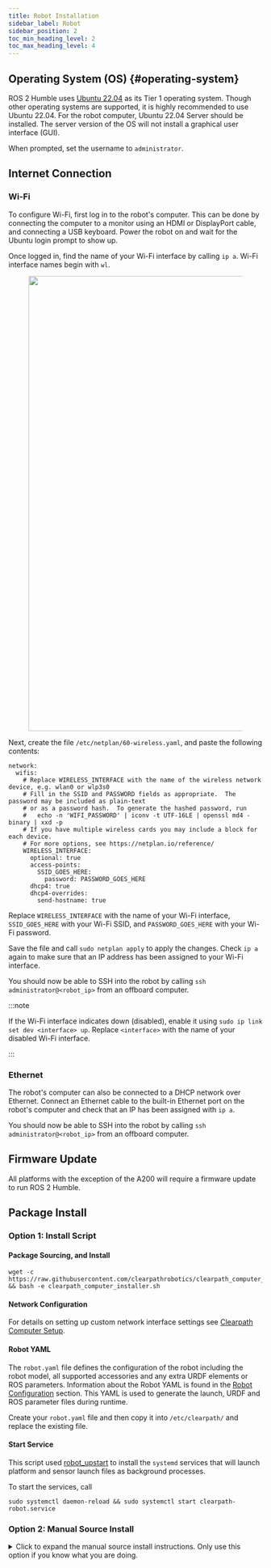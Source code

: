 ```yaml
---
title: Robot Installation
sidebar_label: Robot
sidebar_position: 2
toc_min_heading_level: 2
toc_max_heading_level: 4
---
```



## Operating System (OS) {#operating-system}

ROS 2 Humble uses [Ubuntu 22.04](https://releases.ubuntu.com/jammy/) as its Tier 1 operating system.
Though other operating systems are supported,
it is highly recommended to use Ubuntu 22.04. For the robot computer, Ubuntu 22.04 Server should be
installed. The server version of the OS will not install a graphical user interface (GUI).

When prompted, set the username to `administrator`.

## Internet Connection

### Wi-Fi

To configure Wi-Fi, first log in to the robot's computer. This can be done by connecting the computer
to a monitor using an HDMI or DisplayPort cable, and connecting a USB keyboard. Power the robot on and
wait for the Ubuntu login prompt to show up.

Once logged in, find the name of your Wi-Fi interface by calling `ip a`. Wi-Fi interface names begin with `wl`.

<center>
  <figure>
    <img
      src={require("./img/wifi_interface.jpg").default}
      width="900"
    />
  </figure>
</center>

Next, create the file `/etc/netplan/60-wireless.yaml`, and paste the following contents:

```
network:
  wifis:
    # Replace WIRELESS_INTERFACE with the name of the wireless network device, e.g. wlan0 or wlp3s0
    # Fill in the SSID and PASSWORD fields as appropriate.  The password may be included as plain-text
    # or as a password hash.  To generate the hashed password, run
    #   echo -n 'WIFI_PASSWORD' | iconv -t UTF-16LE | openssl md4 -binary | xxd -p
    # If you have multiple wireless cards you may include a block for each device.
    # For more options, see https://netplan.io/reference/
    WIRELESS_INTERFACE:
      optional: true
      access-points:
        SSID_GOES_HERE:
          password: PASSWORD_GOES_HERE
      dhcp4: true
      dhcp4-overrides:
        send-hostname: true
```

Replace `WIRELESS_INTERFACE` with the name of your Wi-Fi interface, `SSID_GOES_HERE` with your Wi-Fi
SSID, and `PASSWORD_GOES_HERE` with your Wi-Fi password.

Save the file and call `sudo netplan apply` to apply the changes. Check `ip a` again to make sure that
an IP address has been assigned to your Wi-Fi interface.

You should now be able to SSH into the robot by calling `ssh administrator@<robot_ip>` from an offboard computer.

:::note

If the Wi-Fi interface indicates down (disabled), enable it using `sudo ip link set dev <interface> up`.
Replace `<interface>` with the name of your disabled Wi-Fi interface.

:::

### Ethernet

The robot's computer can also be connected to a DHCP network over Ethernet. Connect an Ethernet cable
to the built-in Ethernet port on the robot's computer and check that an IP has been assigned with `ip a`.

You should now be able to SSH into the robot by calling `ssh administrator@<robot_ip>` from an offboard computer.

## Firmware Update

All platforms with the exception of the A200 will require a firmware update to run ROS 2 Humble.

<ClearpathFirmware />

## Package Install

### Option 1: Install Script

#### Package Sourcing, and Install

```
wget -c https://raw.githubusercontent.com/clearpathrobotics/clearpath_computer_installer/main/clearpath_computer_installer.sh && bash -e clearpath_computer_installer.sh
```

#### Network Configuration

<StandardClearpathBridgeSetup />

For details on setting up custom network interface settings see [Clearpath Computer Setup](../networking/computer_setup.mdx).

#### Robot YAML

The `robot.yaml` file defines the configuration of the robot including the robot model, all
supported accessories and any extra URDF elements or ROS parameters. Information about the Robot YAML
is found in the [Robot Configuration](../config/yaml/overview.mdx) section. This YAML is used to generate the launch,
URDF and ROS parameter files during runtime.

Create your `robot.yaml` file and then copy it into `/etc/clearpath/` and replace the existing file.

#### Start Service

This script used [robot_upstart](https://github.com/clearpathrobotics/robot_upstart/tree/foxy-devel) to install the `systemd` services
that will launch platform and sensor launch files as background processes.

To start the services, call

```
sudo systemctl daemon-reload && sudo systemctl start clearpath-robot.service
```

### Option 2: Manual Source Install

<details><summary>Click to expand the manual source install instructions. Only use this option if you
know what you are doing.</summary>
<p>

#### ROS 2 Humble

Follow the [official instructions](https://docs.ros.org/en/humble/Installation/Ubuntu-Install-Debians.html)
for installing ROS 2 Humble from debian packages.

#### Clearpath Package Server

The Clearpath package server needs to be added to the robot computer to access robot packages.

Configure Ubuntu's APT package manager to add the package server:

**1. Install the authentication key for the packages.clearpathrobotics.com repository**

```
wget https://packages.clearpathrobotics.com/public.key -O - | sudo apt-key add -
```

**2. Add the debian sources for the repository**

```
sudo sh -c 'echo "deb https://packages.clearpathrobotics.com/stable/ubuntu $(lsb_release -cs) main" > /etc/apt/sources.list.d/clearpath-latest.list'
```

**3. Update your computer’s package cache**

```
sudo apt-get update
```

#### Network Configuration

<ComputerNetworkingSetupInstall />

##### Standard Clearpath Bridge

<StandardClearpathBridgeSetup />

For details on setting up custom network interface settings see [Clearpath Computer Setup](../networking/computer_setup.mdx).

#### Clearpath Robot metapackage

Once the Clearpath package server has been added, the [Clearpath Robot](https://github.com/clearpathrobotics/clearpath_robot)
metapackage can be installed.

```
sudo apt install ros-humble-clearpath-robot
```

Installing this package will also install all dependencies required to run any Clearpath robot and supported sensors,
other than Clearpath firmware packages.

#### Source install

**1. Create a workspace on the robot's computer for the clearpath packages**

```
mkdir ~/clearpath_ws/src -p
```

**2. Import dependencies**

```
source /opt/ros/humble/setup.bash
sudo apt install python3-vcstool
cd ~/clearpath_ws
wget https://raw.githubusercontent.com/clearpathrobotics/clearpath_robot/main/dependencies.repos
vcs import src < dependencies.repos
rosdep install -r --from-paths src -i -y
```

**3. Build packages**

```
colcon build --symlink-install
```

**4. Link the workspace**

Add the following line to your `~/clearpath_ws/src/clearpath_robot/clearpath_robot/scripts/generate` file,
right under where ROS is sourced:

```
source /home/administrator/clearpath_ws/install/setup.bash
```


:::note

This workspace will also need to be sourced in your [robot.yaml](#robot-yaml) file as described
in the [ROS2 Environment](../config/yaml/system.mdx#ros-2-environment) section.

:::

#### Setup folder

Create the setup folder where the [robot.yaml](../config/yaml/overview.mdx) file will be stored, and where files will be generated:

```
sudo mkdir /etc/clearpath/ -p && sudo chmod 777 /etc/clearpath/
```
#### Robot YAML

The `robot.yaml` file defines the configuration of the robot including the robot model, all
supported accessories and any extra URDF elements or ROS parameters. Information about the Robot YAML
is found in the [Robot Configuration](../config/yaml/overview.mdx) section. This YAML is used to generate the launch,
URDF and ROS parameter files during runtime.

Create your `robot.yaml` file and then copy it into `/etc/clearpath/`.

#### Robot services

Clearpath robot services can now be installed with the following command:

```
source /opt/ros/humble/setup.bash
ros2 run clearpath_robot install
sudo systemctl enable clearpath-robot
```

This script uses [robot_upstart](https://github.com/clearpathrobotics/robot_upstart/tree/foxy-devel) to install the `systemd` services
that will launch platform and sensor launch files as background processes.

To start the services, call

```
sudo systemctl daemon-reload && sudo systemctl start clearpath-robot.service
```

Add the following line to your `~/.bashrc` file to automatically source the generated `setup.bash` file in new terminals:

```
source /etc/clearpath/setup.bash
```

#### Additional settings

Certain sensors may require additional setup, please review the [Accessories](../../robots/accessories/accessories.mdx) pages
for any additional instructions for the sensors that you are using. For example, the Blackfly camera has additional instructions
listed under [software bringup](../../robots/accessories/sensors/cameras/flir_blackfly_s#software-bringup).
</p>
</details>
